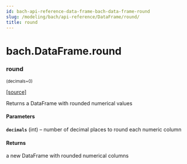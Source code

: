 ```yaml
---
id: bach-api-reference-data-frame-bach-data-frame-round
slug: /modeling/bach/api-reference/DataFrame/round/
title: round
---
```


# bach.DataFrame.round

<div className="method">

### <span className="name">round</span>

<small className="parameter-list">(<span className="parameter" id="decimals">decimals=0</span>)</small>


&#8203;<span className="view-source">[[source]](https://github.com/objectiv/objectiv-analytics/blob/mainon3.8/site-packages/bach/dataframe.py)</span>

<div className="content">

Returns a DataFrame with rounded numerical values


#### Parameters

**`decimals`** (int) – number of decimal places to round each numeric column



#### Returns

a new DataFrame with rounded numerical columns



</div>


</div>
